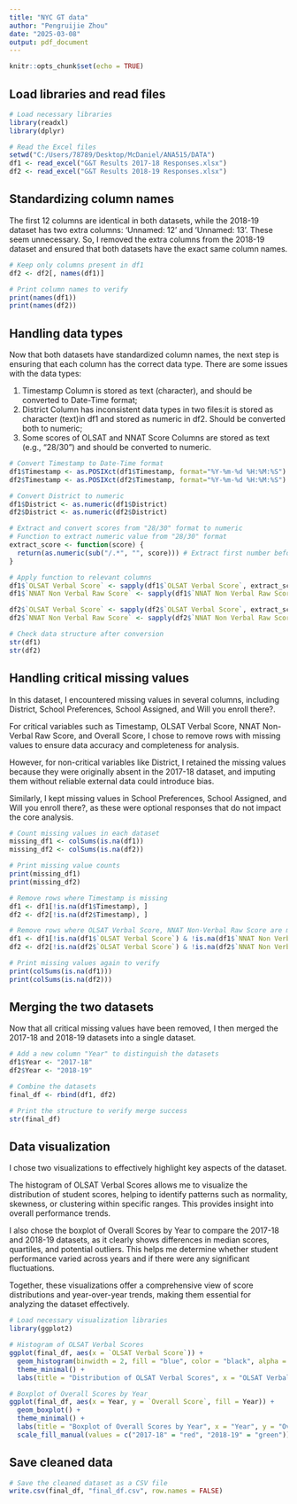 ---
title: "NYC GT data"
author: "Pengruijie Zhou"
date: "2025-03-08"
output: pdf_document
---

```{r setup, include=FALSE}
knitr::opts_chunk$set(echo = TRUE)
```

## Load libraries and read files
```{r message=FALSE, warning=FALSE}
# Load necessary libraries
library(readxl)
library(dplyr)

# Read the Excel files
setwd("C:/Users/78789/Desktop/McDaniel/ANA515/DATA")
df1 <- read_excel("G&T Results 2017-18 Responses.xlsx")
df2 <- read_excel("G&T Results 2018-19 Responses.xlsx")
```

## Standardizing column names

The first 12 columns are identical in both datasets, while the 2018-19 dataset has two extra columns: 'Unnamed: 12' and 'Unnamed: 13'. These seem unnecessary. So, I removed the extra columns from the 2018-19 dataset and ensured that both datasets have the exact same column names.

```{r message=FALSE, warning=FALSE}
# Keep only columns present in df1
df2 <- df2[, names(df1)]  

# Print column names to verify
print(names(df1))
print(names(df2))
```


## Handling data types

Now that both datasets have standardized column names, the next step is ensuring that each column has the correct data type. There are some issues with the data types:

1. Timestamp Column is stored as text (character), and should be converted to Date-Time format;
2. District Column has inconsistent data types in two files:it is stored as character (text)in df1 and stored as numeric in df2. Should be converted both to numeric;
3. Some scores of OLSAT and NNAT Score Columns are stored as text (e.g., "28/30") and should be converted to numeric.

```{r message=FALSE, warning=FALSE}
# Convert Timestamp to Date-Time format
df1$Timestamp <- as.POSIXct(df1$Timestamp, format="%Y-%m-%d %H:%M:%S")
df2$Timestamp <- as.POSIXct(df2$Timestamp, format="%Y-%m-%d %H:%M:%S")

# Convert District to numeric
df1$District <- as.numeric(df1$District)
df2$District <- as.numeric(df2$District)

# Extract and convert scores from "28/30" format to numeric
# Function to extract numeric value from "28/30" format
extract_score <- function(score) {
  return(as.numeric(sub("/.*", "", score))) # Extract first number before "/"
}

# Apply function to relevant columns
df1$`OLSAT Verbal Score` <- sapply(df1$`OLSAT Verbal Score`, extract_score)
df1$`NNAT Non Verbal Raw Score` <- sapply(df1$`NNAT Non Verbal Raw Score`, extract_score)

df2$`OLSAT Verbal Score` <- sapply(df2$`OLSAT Verbal Score`, extract_score)
df2$`NNAT Non Verbal Raw Score` <- sapply(df2$`NNAT Non Verbal Raw Score`, extract_score)

# Check data structure after conversion
str(df1)
str(df2)
```

## Handling critical missing values

In this dataset, I encountered missing values in several columns, including District, School Preferences, School Assigned, and Will you enroll there?. 

For critical variables such as Timestamp, OLSAT Verbal Score, NNAT Non-Verbal Raw Score, and Overall Score, I chose to remove rows with missing values to ensure data accuracy and completeness for analysis.

However, for non-critical variables like District, I retained the missing values because they were originally absent in the 2017-18 dataset, and imputing them without reliable external data could introduce bias.

Similarly, I kept missing values in School Preferences, School Assigned, and Will you enroll there?, as these were optional responses that do not impact the core analysis. 

```{r message=FALSE, warning=FALSE}
# Count missing values in each dataset
missing_df1 <- colSums(is.na(df1))
missing_df2 <- colSums(is.na(df2))

# Print missing value counts
print(missing_df1)
print(missing_df2)

# Remove rows where Timestamp is missing
df1 <- df1[!is.na(df1$Timestamp), ]
df2 <- df2[!is.na(df2$Timestamp), ]

# Remove rows where OLSAT Verbal Score, NNAT Non-Verbal Raw Score are missing
df1 <- df1[!is.na(df1$`OLSAT Verbal Score`) & !is.na(df1$`NNAT Non Verbal Raw Score`), ]
df2 <- df2[!is.na(df2$`OLSAT Verbal Score`) & !is.na(df2$`NNAT Non Verbal Raw Score`), ]

# Print missing values again to verify
print(colSums(is.na(df1)))
print(colSums(is.na(df2)))
```

## Merging the two datasets

Now that all critical missing values have been removed, I then merged the 2017-18 and 2018-19 datasets into a single dataset.

```{r message=FALSE, warning=FALSE}
# Add a new column "Year" to distinguish the datasets
df1$Year <- "2017-18"
df2$Year <- "2018-19"

# Combine the datasets
final_df <- rbind(df1, df2)

# Print the structure to verify merge success
str(final_df)
```

##  Data visualization

I chose two visualizations to effectively highlight key aspects of the dataset. 

The histogram of OLSAT Verbal Scores allows me to visualize the distribution of student scores, helping to identify patterns such as normality, skewness, or clustering within specific ranges. This provides insight into overall performance trends. 

I also chose the boxplot of Overall Scores by Year to compare the 2017-18 and 2018-19 datasets, as it clearly shows differences in median scores, quartiles, and potential outliers. This helps me determine whether student performance varied across years and if there were any significant fluctuations. 

Together, these visualizations offer a comprehensive view of score distributions and year-over-year trends, making them essential for analyzing the dataset effectively.

```{r message=FALSE, warning=FALSE}
# Load necessary visualization libraries
library(ggplot2)

# Histogram of OLSAT Verbal Scores
ggplot(final_df, aes(x = `OLSAT Verbal Score`)) +
  geom_histogram(binwidth = 2, fill = "blue", color = "black", alpha = 0.7) +
  theme_minimal() +
  labs(title = "Distribution of OLSAT Verbal Scores", x = "OLSAT Verbal Score", y = "Count")

# Boxplot of Overall Scores by Year
ggplot(final_df, aes(x = Year, y = `Overall Score`, fill = Year)) +
  geom_boxplot() +
  theme_minimal() +
  labs(title = "Boxplot of Overall Scores by Year", x = "Year", y = "Overall Score") +
  scale_fill_manual(values = c("2017-18" = "red", "2018-19" = "green"))
```


## Save cleaned data
```{r message=FALSE, warning=FALSE}
# Save the cleaned dataset as a CSV file
write.csv(final_df, "final_df.csv", row.names = FALSE)
```

